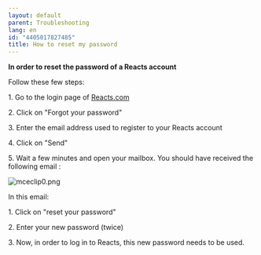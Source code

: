 ```yaml
---
layout: default
parent: Troubleshooting
lang: en
id: "4405017827485"
title: How to reset my password
---
```

**In order to reset the password of a Reacts account**

Follow these few steps:

1\. Go to the login page of [Reacts.com](https://identity.iitreacts.com/Account/Login?ReturnUrl=%2Fconnect%2Fauthorize%2Fcallback%3Fclient_id%3Dhttps%253A%252F%252Fwww.iitreacts.com%26response_type%3Dcode%2520id_token%26scope%3Dopenid%2520profile%2520https%253A%252F%252Fwww.iitreacts.com%26redirect_uri%3Dhttps%253A%252F%252Freacts.com%252Foauth%252FExternalLoginCallback%26nonce%3Dedffffed7b8ff1fbe8613ca9c37f7526da2336b495d9b7362819666901aa97fe%26response_mode%3Dform_post%26ui_locales%3Dfr)

2\. Click on "Forgot your password"

3\. Enter the email address used to register to your Reacts account

4\. Click on "Send"

5\. Wait a few minutes and open your mailbox. You should have received the following email :

![mceclip0.png](@assets/attachments/mceclip0.png)

In this email:

1\. Click on "reset your password"

2\. Enter your new password (twice)

3\. Now, in order to log in to Reacts, this new password needs to be used.



